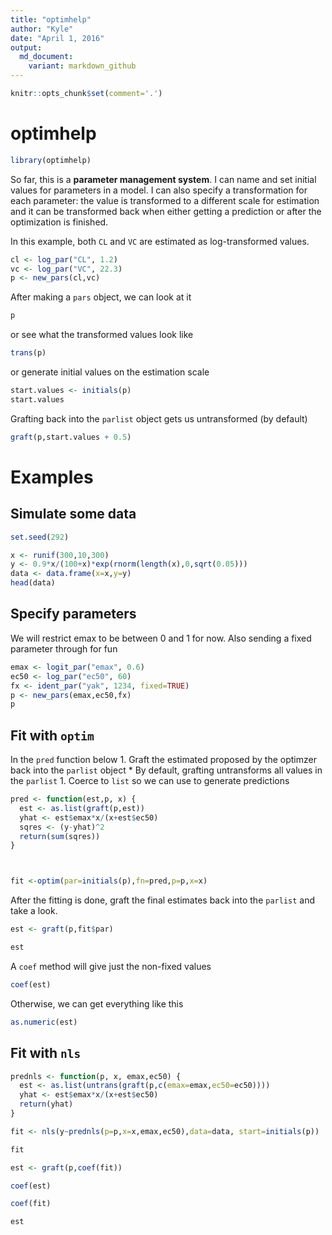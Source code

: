```yaml
---
title: "optimhelp"
author: "Kyle"
date: "April 1, 2016"
output: 
  md_document:
    variant: markdown_github
---
```


```r
knitr::opts_chunk$set(comment='.')

```


# optimhelp

```r
library(optimhelp)
```

So far, this is  a __parameter management system__.  I can name and set initial values
for parameters in a model.  I can also specify a transformation
for each parameter: the value is transformed to a different scale for estimation and 
it can be transformed back when either getting a prediction or after the optimization is finished.  

In this example, both `CL` and `VC` are estimated as log-transformed values.
```r
cl <- log_par("CL", 1.2)
vc <- log_par("VC", 22.3)
p <- new_pars(cl,vc)

```


After making a `pars` object, we can look at it
```r
p
```

or see what the transformed values look like
```r
trans(p)
```


or generate initial values on the estimation scale
```r
start.values <- initials(p)
start.values
```

Grafting back into the `parlist` object gets us untransformed (by default)
```r
graft(p,start.values + 0.5)
```



# Examples


## Simulate some data
```r
set.seed(292)

x <- runif(300,10,300)
y <- 0.9*x/(100+x)*exp(rnorm(length(x),0,sqrt(0.05)))
data <- data.frame(x=x,y=y)
head(data)

```

## Specify parameters
We will restrict emax to be between 0 and 1 for now.  Also sending a fixed 
parameter through for fun
```r
emax <- logit_par("emax", 0.6)
ec50 <- log_par("ec50", 60)
fx <- ident_par("yak", 1234, fixed=TRUE)
p <- new_pars(emax,ec50,fx)
p

```



## Fit with `optim`
In the `pred` function below
  1. Graft the estimated proposed by the optimzer back into the `parlist` object
      * By default, grafting untransforms all values in the `parlist`
  1. Coerce to `list` so we can use to generate predictions
  
```r

pred <- function(est,p, x) {
  est <- as.list(graft(p,est))
  yhat <- est$emax*x/(x+est$ec50)
  sqres <- (y-yhat)^2
  return(sum(sqres))
}



fit <-optim(par=initials(p),fn=pred,p=p,x=x)
````
After the fitting is done, graft the final estimates
back into the `parlist` and take a look.
```r
est <- graft(p,fit$par)

est
```

A `coef` method will give just the non-fixed values
```r
coef(est)
```

Otherwise, we can get everything like this
```r
as.numeric(est)
```


## Fit with `nls`
```r
prednls <- function(p, x, emax,ec50) {
  est <- as.list(untrans(graft(p,c(emax=emax,ec50=ec50))))
  yhat <- est$emax*x/(x+est$ec50)
  return(yhat)
}

fit <- nls(y~prednls(p=p,x=x,emax,ec50),data=data, start=initials(p))

fit

est <- graft(p,coef(fit))

coef(est)

coef(fit)

est

```






